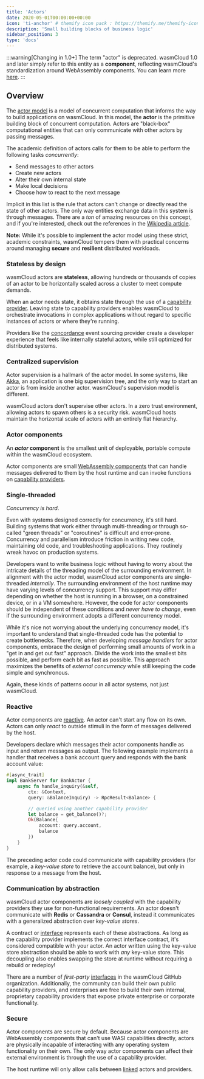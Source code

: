 ```yaml
---
title: 'Actors'
date: 2020-05-01T00:00:00+00:00
icon: 'ti-anchor' # themify icon pack : https://themify.me/themify-icons
description: 'Small building blocks of business logic'
sidebar_position: 3
type: 'docs'
---
```


<head>
  <meta name="robots" content="noindex" />
</head>

:::warning[Changing in 1.0+]
The term "actor" is deprecated. wasmCloud 1.0 and later simply refer to this entity as a **component**, reflecting wasmCloud's standardization around WebAssembly components. You can learn more [here](/docs/concepts/components).
:::

## Overview

The [actor model](https://en.wikipedia.org/wiki/Actor_model) is a model of concurrent computation that informs the way to build applications on wasmCloud. In this model, the **actor** is the primitive building block of concurrent computation. Actors are "black-box" computational entities that can only communicate with other actors by passing messages.

The academic definition of actors calls for them to be able to perform the following tasks _concurrently_:

- Send messages to other actors
- Create new actors
- Alter their own internal state
- Make local decisions
- Choose how to react to the next message

Implicit in this list is the rule that actors can't change or directly read the state of other actors. The only way entities exchange data in this system is through messages. There are a _ton_ of amazing resources on this concept, and if you're interested, check out the references in the [Wikipedia article](https://en.wikipedia.org/wiki/Actor_model).

**Note:** While it's possible to implement the actor model using these strict, academic constraints, wasmCloud tempers them with practical concerns around managing **secure** and **resilient** distributed workloads.

### Stateless by design

wasmCloud actors are **stateless**, allowing hundreds or thousands of copies of an actor to be horizontally scaled across a cluster to meet compute demands.

When an actor needs state, it obtains state through the use of a [capability provider](/docs/0.82/concepts/capabilities). Leaving state to capability providers enables wasmCloud to orchestrate invocations in complex applications without regard to specific instances of actors or where they're running.

Providers like the [concordance](https://github.com/cosmonic/concordance) event sourcing provider create a developer experience that feels like internally stateful actors, while still optimized for distributed systems.

### Centralized supervision

Actor supervision is a hallmark of the actor model. In some systems, like [Akka](https://akka.io/), an application is one big supervision tree, and the only way to start an actor is from inside another actor. wasmCloud's supervision model is different.

wasmCloud actors don't supervise other actors. In a zero trust environment, allowing actors to spawn others is a security risk. wasmCloud hosts maintain the horizontal scale of actors with an entirely flat hierarchy.

### Actor components

An **_actor_ component** is the smallest unit of deployable, portable compute within the wasmCloud ecosystem.

Actor components are small [WebAssembly components](/docs/0.82/concepts/webassembly-components) that can handle messages delivered to them by the host runtime and can invoke functions on [capability providers](/docs/0.82/concepts/capabilities).

### Single-threaded

_Concurrency is hard_.

Even with systems designed correctly for concurrency, it's still hard. Building systems that work either through multi-threading or through so-called "green threads" or "coroutines" is difficult and error-prone. Concurrency and parallelism introduce friction in writing new code, maintaining old code, and troubleshooting applications. They routinely wreak havoc on production systems.

Developers want to write business logic without having to worry about the intricate details of the threading model of the surrounding environment. In alignment with the actor model, wasmCloud actor components are single-threaded _internally_. The surrounding environment of the host runtime may have varying levels of concurrency support. This support may differ depending on whether the host is running in a browser, on a constrained device, or in a VM somewhere. However, the code for actor components should be independent of these conditions and _never have to change_, even if the surrounding environment adopts a different concurrency model.

While it's nice not worrying about the underlying concurrency model, it's important to understand that single-threaded code has the potential to create bottlenecks. Therefore, when developing _message handlers_ for actor components, embrace the design of performing small amounts of work in a "get in and get out fast" approach. Divide the work into the smallest bits possible, and perform each bit as fast as possible. This approach maximizes the benefits of _external concurrency_ while still keeping the code simple and synchronous.

Again, these kinds of patterns occur in all actor systems, not just wasmCloud.

### Reactive

Actor components are [reactive](https://en.wikipedia.org/wiki/Reactive_programming). An actor can't start any flow on its own. Actors can only _react_ to outside stimuli in the form of messages delivered by the host.

Developers declare which messages their actor components handle as input and return messages as output. The following example implements a handler that receives a bank account query and responds with the bank account value:

```rust
#[async_trait]
impl BankServer for BankActor {
    async fn handle_inquiry(&self,
        ctx: &Context,
        query: &BalanceInquiry) -> RpcResult<Balance> {

        // queried using another capability provider
        let balance = get_balance()?;
        Ok(Balance{
            account: query.account,
            balance
        })
    }
}
```

The preceding actor code could communicate with capability providers (for example, a _key-value store_ to retrieve the account balance), but only in response to a message from the host.

### Communication by abstraction

wasmCloud actor components are _loosely coupled_ with the capability providers they use for non-functional requirements. An actor doesn't communicate with **Redis** or **Cassandra** or **Consul**, instead it communicates with a generalized abstraction over _key-value stores_.

A contract or [interface](/docs/0.82/concepts/interface-driven-development) represents each of these abstractions. As long as the capability provider implements the correct interface contract, it's considered compatible with your actor. An actor written using the key-value store abstraction should be able to work with _any_ key-value store. This decoupling also enables swapping the store at runtime without requiring a rebuild or redeploy!

There are a number of _first-party_ [interfaces](https://github.com/wasmcloud/interfaces) in the wasmCloud GitHub organization. Additionally, the community can build their own public capability providers, and enterprises are free to build their own internal, proprietary capability providers that expose private enterprise or corporate functionality.

### Secure

Actor components are secure by default. Because actor components are WebAssembly components that can't use WASI capabilities directly, actors are physically incapable of interacting with any operating system functionality on their own. The only way actor components can affect their external environment is through the use of a capability provider.

The host runtime will only allow calls between [linked](/docs/0.82/concepts/runtime-linking) actors and providers.
